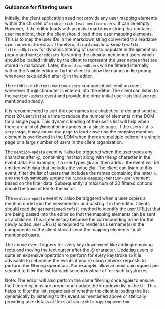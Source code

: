 ### Guidance for filtering users

Initially, the client application need not provide any user mapping elements within the children of `nimble-rich-text-mention-users`. It can be empty. 
However, if the editor loads with an initial markdown string that contains user mentions, then the client should load those user mapping elements. 
This is to map the user IDs in the markdown string converted to a readable user name in the editor. Therefore, it is advisable to keep two lists, 
`filteredOptions` for dynamic filtering of users to populate in the @mention popup and `mentionedUsers` for storing the already mentioned users which 
should be loaded initially by the client to represent the user names that are stored in markdown. Later, the `mentionedUsers` will be filtered internally 
within the Nimble editor or by the client to show the names in the popup whenever texts added after @ in the editor.

The `nimble-rich-text-mention-users` component will emit an event whenever the @ character is entered into the editor. The client can listen to the 
`mention-update` event and provide the other initial user lists that are not mentioned already.

It is recommended to sort the usernames in alphabetical order and send at most 20 users list at a time to reduce the number of elements in the DOM 
for a single page. This dynamic loading of the user's list will help when there are a lot of @mention instances on a single page. If the users list is 
very large, it may cause the page to load slower as the mapping mention element is overflowed in the DOM when there are multiple editors in a single
page or a large number of users in the client organization.

The `mention-update` event will also be triggered when the user types any character after @, containing that text along with the @ character in the 
event data. For example, if a user types @ and then adds `a` the event will be emitted with data that includes the value @a. The client can listen 
to this event, filter the list of users that includes the names containing the letter `a`, and then dynamically update the `nimble-mapping-mention-user` 
element based on the filter data. Subsequently, a maximum of 20 filtered options should be transmitted to the editor.

The `mention-update` event will also be triggered when a user copies a mention node from the viewer/editor and pasting it in the editor. Clients should 
read the `getMentionedHrefs()` method to identify the user URL(s) that are being pasted into the editor so that the mapping elements can be sent as a children. 
This is necessary because the corresponding name for the newly added user URL(s) is required to render as username(s) in the components so the client
should send the mapping elements for all mentioned users.

The above event triggers for every key down event like adding/removing texts and moving the text cursor after the @ character. Updating users is quite an 
expensive operation to perform for every keystroke so it is advisable to debounce the events if you're using network requests to perform the filtering 
operations. For example, allow at most one request per second to filter the list for each second instead of for each keystrokes.

Note: The editor will also perform the same filtering once again to ensure the filtered options are proper and update the dropdown list in the UI. 
This helps to filter the list, regardless of whether the client is loading the list dynamically by listening to the event as mentioned above or statically 
providing user details at the start via `nimble-mapping-mention`.